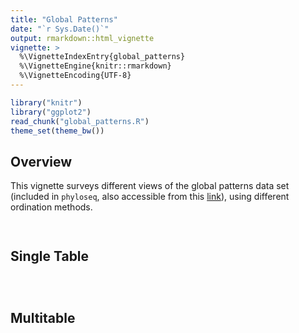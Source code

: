 ```yaml
---
title: "Global Patterns"
date: "`r Sys.Date()`"
output: rmarkdown::html_vignette
vignette: >
  %\VignetteIndexEntry{global_patterns}
  %\VignetteEngine{knitr::rmarkdown}
  %\VignetteEncoding{UTF-8}
---
```


```r
library("knitr")
library("ggplot2")
read_chunk("global_patterns.R")
theme_set(theme_bw())
```

## Overview

This vignette surveys different views of the global patterns data set
(included in `phyloseq`, also accessible from this
[link](https://drive.google.com/drive/folders/0B1PAaDUXYBkOVExqRmNCR0JBZlU)),
using different ordination methods.

```r
```

```r
```

## Single Table

```r
```

```r
```

```r
```

## Multitable

```r
```
